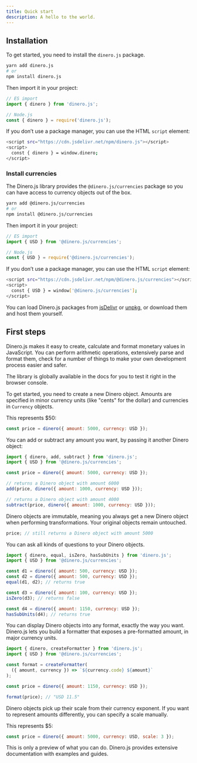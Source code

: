 ```yaml
---
title: Quick start
description: A hello to the world.
---
```


## Installation

To get started, you need to install the `dinero.js` package.

```bash
yarn add dinero.js
# or
npm install dinero.js
```

Then import it in your project:

```jsx
// ES import
import { dinero } from 'dinero.js';

// Node.js
const { dinero } = require('dinero.js');
```

If you don’t use a package manager, you can use the HTML `script` element:

```bash
<script src="https://cdn.jsdelivr.net/npm/dinero.js"></script>
<script>
  const { dinero } = window.dinero;
</script>
```

### Install currencies

The Dinero.js library provides the `@dinero.js/currencies` package so you can have access to currency objects out of the box.

```bash
yarn add @dinero.js/currencies
# or
npm install @dinero.js/currencies
```

Then import it in your project:

```jsx
// ES import
import { USD } from '@dinero.js/currencies';

// Node.js
const { USD } = require('@dinero.js/currencies');
```

If you don’t use a package manager, you can use the HTML `script` element:

```bash
<script src="https://cdn.jsdelivr.net/npm/@dinero.js/currencies"></script>
<script>
  const { USD } = window['@dinero.js/currencies'];
</script>
```

<Alert type="info">

You can load Dinero.js packages from [jsDelivr](https://cdn.jsdelivr.net/npm/dinero.js) or [unpkg](https://unpkg.com/dinero.js), or download them and host them yourself.

</Alert>

## First steps

Dinero.js makes it easy to create, calculate and format monetary values in JavaScript. You can perform arithmetic operations, extensively parse and format them, check for a number of things to make your own development process easier and safer.

<Alert type="info">

The library is globally available in the docs for you to test it right in the browser console.

</Alert>

To get started, you need to create a new Dinero object. Amounts are specified in minor currency units (like "cents" for the dollar) and currencies in `Currency` objects.

This represents $50:

```jsx
const price = dinero({ amount: 5000, currency: USD });
```

You can add or subtract any amount you want, by passing it another Dinero object:

```jsx
import { dinero, add, subtract } from 'dinero.js';
import { USD } from '@dinero.js/currencies';

const price = dinero({ amount: 5000, currency: USD });

// returns a Dinero object with amount 6000
add(price, dinero({ amount: 1000, currency: USD }));

// returns a Dinero object with amount 4000
subtract(price, dinero({ amount: 1000, currency: USD }));
```

Dinero objects are immutable, meaning you always get a new Dinero object when performing transformations. Your original objects remain untouched.

```jsx
price; // still returns a Dinero object with amount 5000
```

You can ask all kinds of questions to your Dinero objects.

```jsx
import { dinero, equal, isZero, hasSubUnits } from 'dinero.js';
import { USD } from '@dinero.js/currencies';

const d1 = dinero({ amount: 500, currency: USD });
const d2 = dinero({ amount: 500, currency: USD });
equal(d1, d2); // returns true

const d3 = dinero({ amount: 100, currency: USD });
isZero(d3); // returns false

const d4 = dinero({ amount: 1150, currency: USD });
hasSubUnits(d4); // returns true
```

You can display Dinero objects into any format, exactly the way you want. Dinero.js lets you build a formatter that exposes a pre-formatted amount, in major currency units.

```jsx
import { dinero, createFormatter } from 'dinero.js';
import { USD } from '@dinero.js/currencies';

const format = createFormatter(
  ({ amount, currency }) => `${currency.code} ${amount}`
);

const price = dinero({ amount: 1150, currency: USD });

format(price); // "USD 11.5"
```

Dinero objects pick up their scale from their currency exponent. If you want to represent amounts differently, you can specify a scale manually.

This represents $5:

```jsx
const price = dinero({ amount: 5000, currency: USD, scale: 3 });
```

This is only a preview of what you can do. Dinero.js provides extensive documentation with examples and guides.
